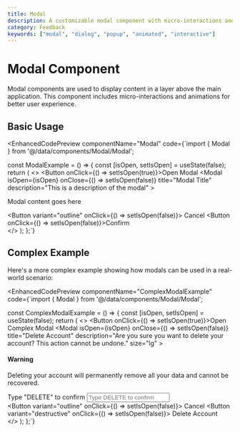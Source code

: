 ```yaml
---
title: Modal
description: A customizable modal component with micro-interactions and various states
category: Feedback
keywords: ["modal", "dialog", "popup", "animated", "interactive"]
---
```








<ComponentPreview>
  <ModalExample />
</ComponentPreview>


<div className="flex justify-end mb-6">
  <ThemeSwitcher />
</div>

# Modal Component

Modal components are used to display content in a layer above the main application. This component includes micro-interactions and animations for better user experience.

## Basic Usage

<EnhancedCodePreview
  componentName="Modal"
  code={`import { Modal } from '@/data/components/Modal/Modal';

const ModalExample = () => {
  const [isOpen, setIsOpen] = useState(false);
  return (
    <>
      <Button onClick={() => setIsOpen(true)}>Open Modal</Button>
      <Modal
        isOpen={isOpen}
        onClose={() => setIsOpen(false)}
        title="Modal Title"
        description="This is a description of the modal"
      >
        <p>Modal content goes here</p>
        <div className="mt-4 flex justify-end gap-2">
          <Button variant="outline" onClick={() => setIsOpen(false)}>
            Cancel
          </Button>
          <Button onClick={() => setIsOpen(false)}>Confirm</Button>
        </div>
      </Modal>
    </>
  );
};`}
>
  <ModalExample />
</EnhancedCodePreview>

  
## Complex Example

Here's a more complex example showing how modals can be used in a real-world scenario:

<EnhancedCodePreview
  componentName="ComplexModalExample"
  code={`import { Modal } from '@/data/components/Modal/Modal';

const ComplexModalExample = () => {
  const [isOpen, setIsOpen] = useState(false);
  return (
    <>
      <Button onClick={() => setIsOpen(true)}>Open Complex Modal</Button>
      <Modal
        isOpen={isOpen}
        onClose={() => setIsOpen(false)}
        title="Delete Account"
        description="Are you sure you want to delete your account? This action cannot be undone."
        size="lg"
      >
        <div className="space-y-4">
          <div className="rounded-lg border border-destructive/50 bg-destructive/10 p-4">
            <div className="flex items-center gap-2 text-destructive">
              <IconX className="h-5 w-5" />
              <h4 className="font-medium">Warning</h4>
            </div>
            <p className="mt-2 text-sm text-destructive">
              Deleting your account will permanently remove all your data and cannot be recovered.
            </p>
          </div>
          <div className="space-y-2">
            <label className="text-sm font-medium">Type "DELETE" to confirm</label>
            <input
              type="text"
              className="w-full rounded-md border border-input bg-background px-3 py-2 text-sm"
              placeholder="Type DELETE to confirm"
            />
          </div>
          <div className="mt-4 flex justify-end gap-2">
            <Button variant="outline" onClick={() => setIsOpen(false)}>
              Cancel
            </Button>
            <Button variant="destructive" onClick={() => setIsOpen(false)}>
              Delete Account
            </Button>
          </div>
        </div>
      </Modal>
    </>
  );
};`}
>
  <ComplexModalExample />
</EnhancedCodePreview> 